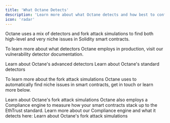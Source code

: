 ```yaml
---
title: 'What Octane Detects'
description: 'Learn more about what Octane detects and how best to configure it to find issues in your code.'
icon: 'radar'
---
```


Octane uses a mix of detectors and fork attack simulations to find both high-level and very niche issues in Solidity smart contracts.

To learn more about what detectors Octane employs in production, visit our vulnerability detector documentation.

<CardGroup cols={2}>
  <Card title='Advanced Detectors' icon='stars' href='../detectors/advanced/'>
    Learn about Octane's advanced detectors
  </Card>
  <Card title='Standard Detectors' icon='code' href='../detectors/standard'>
    Learn about Octane's standard detectors
  </Card>
</CardGroup>

To learn more about the fork attack simulations Octane uses to automatically find niche issues in smart contracts, get in touch or learn more below.

<CardGroup cols={1}>
  <Card title='Fork Attack Simulations' icon='bolt' href='fuzzing'>
    Learn about Octane's fork attack simulations
  </Card>
</CardGroup>
Octane also employs a Compliance engine to measure how your smart contracts stack
up to the EthTrust standard. Learn more about our Compliance engine and what it detects
here:

<CardGroup cols={1}>
  <Card title='Compliance Engine' icon='shield' href='compliance'>
    Learn about Octane's fork attack simulations
  </Card>
</CardGroup>
